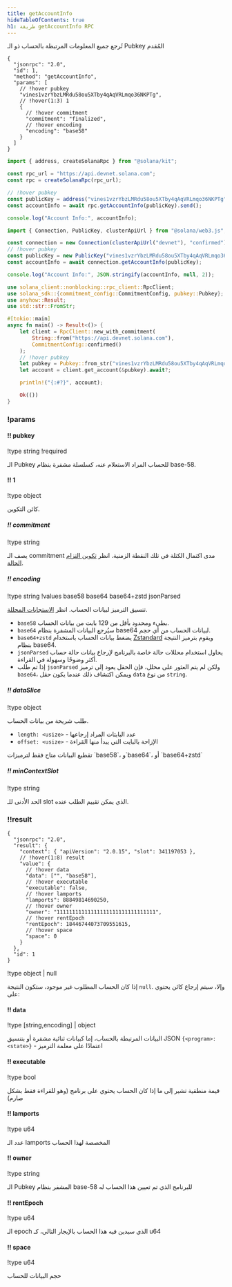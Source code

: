 ```yaml
---
title: getAccountInfo
hideTableOfContents: true
h1: طريقة getAccountInfo RPC
---
```


تُرجع جميع المعلومات المرتبطة بالحساب ذو الـ Pubkey المُقدم

<APIMethod>

```jsonc !!request curl
{
  "jsonrpc": "2.0",
  "id": 1,
  "method": "getAccountInfo",
  "params": [
    // !hover pubkey
    "vines1vzrYbzLMRdu58ou5XTby4qAqVRLmqo36NKPTg",
    // !hover(1:3) 1
    {
      // !hover commitment
      "commitment": "finalized",
      // !hover encoding
      "encoding": "base58"
    }
  ]
}
```

```ts !!request title="Kit"
import { address, createSolanaRpc } from "@solana/kit";

const rpc_url = "https://api.devnet.solana.com";
const rpc = createSolanaRpc(rpc_url);

// !hover pubkey
const publicKey = address("vines1vzrYbzLMRdu58ou5XTby4qAqVRLmqo36NKPTg");
const accountInfo = await rpc.getAccountInfo(publicKey).send();

console.log("Account Info:", accountInfo);
```

```ts !!request title="web3.js"
import { Connection, PublicKey, clusterApiUrl } from "@solana/web3.js";

const connection = new Connection(clusterApiUrl("devnet"), "confirmed");
// !hover pubkey
const publicKey = new PublicKey("vines1vzrYbzLMRdu58ou5XTby4qAqVRLmqo36NKPTg");
const accountInfo = await connection.getAccountInfo(publicKey);

console.log("Account Info:", JSON.stringify(accountInfo, null, 2));
```

```rs !!request title="Rust"
use solana_client::nonblocking::rpc_client::RpcClient;
use solana_sdk::{commitment_config::CommitmentConfig, pubkey::Pubkey};
use anyhow::Result;
use std::str::FromStr;

#[tokio::main]
async fn main() -> Result<()> {
    let client = RpcClient::new_with_commitment(
        String::from("https://api.devnet.solana.com"),
        CommitmentConfig::confirmed()
    );
    // !hover pubkey
    let pubkey = Pubkey::from_str("vines1vzrYbzLMRdu58ou5XTby4qAqVRLmqo36NKPTg")?;
    let account = client.get_account(&pubkey).await?;

    println!("{:#?}", account);

    Ok(())
}
```

### !params

#### !! pubkey

!type string
!required

الـ Pubkey للحساب المراد الاستعلام عنه، كسلسلة مشفرة بنظام base-58.

#### !! 1

!type object

كائن التكوين.

##### !! commitment

!type string

يصف الـ commitment مدى اكتمال الكتلة في تلك النقطة الزمنية. انظر
[تكوين التزام الحالة](/docs/rpc#configuring-state-commitment).

##### !! encoding

!type string
!values base58 base64 base64+zstd jsonParsed

تنسيق الترميز لبيانات الحساب. انظر
[الاستجابات المحللة](/docs/rpc#parsed-responses).

- `base58` بطيء ومحدود بأقل من 129 بايت من بيانات الحساب.
- `base64` سيُرجع البيانات المشفرة بنظام base64 لبيانات الحساب من أي حجم.
- `base64+zstd` يضغط بيانات الحساب باستخدام
  [Zstandard](https://facebook.github.io/zstd/) ويقوم بترميز النتيجة بنظام
  base64.
- `jsonParsed` يحاول استخدام محللات حالة خاصة بالبرنامج لإرجاع بيانات حالة حساب
  أكثر وضوحًا وسهولة في القراءة.
- إذا تم طلب `jsonParsed` ولكن لم يتم العثور على محلل، فإن الحقل يعود إلى ترميز
  `base64`، ويمكن اكتشاف ذلك عندما يكون حقل `data` من نوع `string`.

##### !! dataSlice

!type object

طلب شريحة من بيانات الحساب.

- `length: <usize>` - عدد البايتات المراد إرجاعها
- `offset: <usize>` - الإزاحة بالبايت التي يبدأ منها القراءة

<Callout type="info">
  تقطيع البيانات متاح فقط لترميزات `base58`، و`base64`، أو `base64+zstd`
</Callout>

##### !! minContextSlot

!type string

الحد الأدنى للـ slot الذي يمكن تقييم الطلب عنده.

### !!result

```jsonc !response
{
  "jsonrpc": "2.0",
  "result": {
    "context": { "apiVersion": "2.0.15", "slot": 341197053 },
    // !hover(1:8) result
    "value": {
      // !hover data
      "data": ["", "base58"],
      // !hover executable
      "executable": false,
      // !hover lamports
      "lamports": 88849814690250,
      // !hover owner
      "owner": "11111111111111111111111111111111",
      // !hover rentEpoch
      "rentEpoch": 18446744073709551615,
      // !hover space
      "space": 0
    }
  },
  "id": 1
}
```

!type object | null

إذا كان الحساب المطلوب غير موجود، ستكون النتيجة `null`. وإلا، سيتم إرجاع كائن
يحتوي على:

#### !! data

!type \[string,encoding\] | object

البيانات المرتبطة بالحساب، إما كبيانات ثنائية مشفرة أو بتنسيق JSON
`{<program>: <state>}` - اعتمادًا على معلمة الترميز

#### !! executable

!type bool

قيمة منطقية تشير إلى ما إذا كان الحساب يحتوي على برنامج (وهو للقراءة فقط بشكل
صارم)

#### !! lamports

!type u64

عدد الـ lamports المخصصة لهذا الحساب

#### !! owner

!type string

الـ Pubkey المشفر بنظام base-58 للبرنامج الذي تم تعيين هذا الحساب له

#### !! rentEpoch

!type u64

الـ epoch الذي سيدين فيه هذا الحساب بالإيجار التالي، كـ u64

#### !! space

!type u64

حجم البيانات للحساب

</APIMethod>
